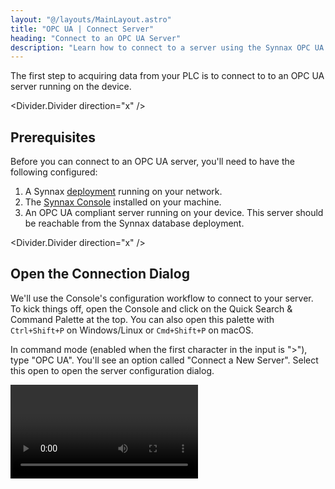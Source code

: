 ```yaml
---
layout: "@/layouts/MainLayout.astro"
title: "OPC UA | Connect Server"
heading: "Connect to an OPC UA Server"
description: "Learn how to connect to a server using the Synnax OPC UA driver."
---
```


The first step to acquiring data from your PLC is to connect to to an OPC UA
server running on the device. 

<Divider.Divider direction="x" />

## Prerequisites

Before you can connect to an OPC UA server, you'll need to have the following
configured:

1. A Synnax [deployment](/reference/cluster/quick-start) running on your
   network.
2. The [Synnax Console](/reference/console/get-started) installed on your
   machine.
3. An OPC UA compliant server running on your device. This server should be
reachable from the Synnax database deployment.

<Divider.Divider direction="x" />

## <StepText level="h2" step={1}>Open the Connection Dialog</StepText>

We'll use the Console's configuration workflow to connect to your server. To
kick things off, open the Console and click on the Quick Search & Command
Palette at the top. You can also open this palette with `Ctrl+Shift+P` on
Windows/Linux or `Cmd+Shift+P` on macOS.

In command mode (enabled when the first character in the input is ">"), type
"OPC UA". You'll see an option called "Connect a New Server". Select this open
to open the server configuration dialog.

<Video client:only="react" id="device-drivers/opcua/configure/open-connect" />

<Divider.Divider direction="x" />

## <StepText level="h2" step={2}>Configure the Connection</StepText>

The dialog will prompt you to enter the connection parameters to your server.
Here's a reference for each of the fields you'll need to fill:

<Table>
    <thead>
        <tr>
            <th>Field</th>
            <th>Description</th>
        </tr>
    </thead>
    <tbody>
        <tr>
            <td>Name</td>
            <td>A human-readable name for your server. We'll use this to identify and manage the server in the Console.</td>
        </tr>
        <tr>
            <td>Endpoint</td>
            <td>The endpoint URL for your server. This should be it's reachable address on the network, and typically begins with `opc.tcp://`.</td>
        </tr>
        <tr>
            <td>Username</td>
            <td>The username to use when connecting to the server. This is optional and can be left blank.</td>
        </tr>
        <tr>
            <td>Password</td>
            <td>The password to use when connecting to the server. This is optional and can be left blank.</td>
        </tr>
        <tr>
            <td>Security Mode</td>
            <td>The security mode to use when connecting to the server. This should match the security mode configured on the server.</td>
            <Table>
                <thead>
                    <tr>
                        <th>Security mode</th>
                        <th>Description</th>
                    </tr>
                </thead>
                <tbody>
                    <tr>
                        <td>None</td>
                        <td>No Security is applied/.</td>
                    </tr>
                    <tr>
                        <td>Sign</td>
                        <td>Messages are signed but not encrypted. Requires authentication but does not guarantee confidentiality.</td>
                    </tr>
                    <tr>
                        <td>SignAndEncrpyt</td>
                        <td>Messages are signed and encrypted, ensuring authenticity and confidentiality</td>
                    </tr>
                </tbody>
            </Table>
        </tr>
        <tr>
            <td>Security Policy</td>
            <td>The security policy to use when connecting to the server. This should match the security policy configured on the server.</td>
            <Table>
                <thead>
                    <tr>
                        <th>Security policy</th>
                        <th>Description</th>
                    </tr>
                </thead>
                <tbody>
                    <tr>
                        <td>None</td>
                        <td>No Security is applied/.</td>
                    </tr>
                    <tr>
                        <td>Basic128Rsa15</td>
                        <td>Basic 128-bit encryption using RSA-15.</td>
                    </tr>
                    <tr>
                        <td>Basic256</td>
                        <td>Basic 256-bit encryption.</td>
                    </tr>
                    <tr>
                        <td>Basic256Sha256</td>
                        <td>Basic 256-bit encryption with SHA-256.</td>
                    </tr>
                    <tr>
                        <td> Aes128Sha256RsaOaep</td>
                        <td>128-bit AES encryption with SHA-256 and RSA OAEP.</td>
                    </tr>
                    <tr>
                        <td>Aes256Sha256RsaPss</td>
                        <td>256-bit AES encryption with SHA-256 and RSA PSS.</td>
                    </tr>
                </tbody>
            </Table>
        </tr>
    </tbody>
</Table>

### <StepText level="h3" step={2.1}>Test the Connection</StepText>

Before moving on to the next step, make sure to use the "Test Connection" button
to verify that the Console can connect to the server. Here's a quick video to
show you how to do this:

<Video client:only="react" id="device-drivers/opcua/configure/connect-server" />

<Divider.Divider direction="x" />

After you've successfully connected the server, hit "Next" to continue to the
next step in the workflow. 

## <StepText level="h2" step={3}>Create Synnax Channels</StepText>

The next step in the workflow is to create the channels in the Synnax database
that correspond to the nodes on your server. Synnax will automatically scan your
server for nodes and present them as a list along with their data types, paths,
and browseable names.

### <StepText level="h3" step={3.1}>Identify Sampling Groups</StepText>

Channels in the configuration dialog are organized into **sampling groups**.
Each group has a special Index channel that is used to store the timestamps for
the samples recorded by each channel in the group. Indexes are identified by a
green <span style={{color: "var(--pluto-secondary-z)"}}>Index</span> badge
underneath their data type.

The important rule to remember is that **all channels in a group must be sampled
together**. For example, if you have a `temperature` and a `pressure` channel in
the same group, both channels must be sample at the same rate. It's not possible
to sample `temperature` at 1 kHz and `pressure` at 10 Hz in the same group.

It is possible, however, to disable sampling for a channel when configuring a
[task](/reference/device-drivers/opcua/read-task). For example, you could read
from the `temperature` channel without reading from the `pressure` channel. As
long as you don't write to two different channels with the same index at the
same time, Synnax is happy.

We've automatically placed all detected channels into a single group. To create
additional sampling groups, click the `+` button in the groups section of the
dialog. You can then drag and drop channels between groups to organize them as
needed.

By default, we place all of the channels into a single sample sampling group.
You can create additional groups by using the `+` button in the groups section
of the configuration dialog. Then, drag and drop channels between groups to
organize them as needed.

<Note variant="info">
When in doubt, separate channels into different groups.
Although it incurs a performance and storage overhead to store the timestamps
for each group, it provides a higher degree of flexibility in the future.
</Note>

<Video client:only="react" id="device-drivers/opcua/configure/sampling-groups"
/>

### <StepText level="h3" step={3.2}>Remove Undesired Channels</StepText>

If you have channels that you don't want to create in Synnax, simply select them
(using standard `Shift` and `Ctrl`/`Cmd` modifiers), right click, and select
"Remove". This will remove the channel from the list and prevent it from being
created in the database.

<Video client:only="react" id="device-drivers/opcua/configure/remove-channels"
/>

The namespace and the numeric identifier of the OPCUA node associated with the Synnax
channel is displayed below the name labeled as `NS` and `I` respectively. 

### <StepText level="h3" step={3.3}>Edit Channel Properties</StepText>

To edit the properties of a channel, simply select it and it's properties will
appear in the bottom panel. Feel free to adjust the name, data type, and
corresponding node as needed.  

<Video client:only="react" id="device-drivers/opcua/configure/channel-props" />

<Note variant="warning"> Be careful when changing the data type of the channel.
Some data types will not have the sufficient precision to store the data from
your node. If you're ok with the loss of precision, Synnax will automatically
convert the data to the new type when it reads from the OPC UA server. </Note>



### <StepText level="h3" step={3.4}>Correctly Configure Indexes</StepText>

By default, we add a generically named `Time` index to each group (we recommend
renaming this to something more specific such as `my_opc_server_g1_time`). By
default, this index will have its timestamps generated by the Synnax driver
instead of reading them from the OPC UA server. This works for low-timing
precision applications.

For high data rates and precise applications, we recommend reading timing
information from the server, delete this channel, find the correct node you'd
like to read timestamps from, and toggle the switch in its properties to mark it
as an index.

Synnax stores timestamps as 64-bit precision integers in nanoseconds from the
unix epoch in UTC. We recommend using OPC UA's `DateTime` data type for
timestamps. We'll automatically convert these values to the correct format when
we read them from the server. It's also possible to use `Int64` or `UInt64` data
types, but you'll need to ensure that the server records the timestamps in the
correct format.

<Video client:only="react" id="device-drivers/opcua/configure/edit-index" />

<Divider.Divider direction="x" />

## Considerations for High Data Rates 

For most use cases, Synnax is configured to read data from your server in single
sample batches. Depending on the PLC, OPC UA Server, and network configuration,
this configuration works well for applications up to 250 Hz. 

For higher data rates, we recommend configuring your server to expose data in
arrays. Synnax can then read these arrays in as 'chunks', reading many samples
with a single request. We've successfully tested this configuration up to 10
kHz. Correctly setting up your PLC to record data in an array based
configuration is more complicated. Here's how to do it.

### <StepText level="h3" step={3.5}>Configure Channels for Array Nodes</StepText>

In your PLC software, configure your OPC UA server to expose arrays of samples
as nodes as opposed to single samples. We recommend the length of these arrays
to be a multiple between 20 and 30 times smaller than your desired sampling
rates. For example, if you want to sample at 1 kHz, we recommend setting the
array length to 33 samples (~1000/30). This means that Synnax will read 33
samples in a batch, streaming them at a rate of 33 Hz for visualization and
real-time analysis.

For array based sampling to work correctly, **all nodes in the sampling group
must be array nodes, and all nodes in the group must have the same length**.

### <StepText level="h3" step={3.6}>Timing Considerations</StepText>

When using array based sampling, we highly recommend reading the timestamps from
the OPC UA server. Synnax cannot determine the correct timestamps for each
sample in the array, and will interpolate based on the time of the request and
the data rate. 

We recommend setting up a node containing an array of `DateTime` values, and
marking that as your index for the sampling group. Here's an example
configuration for high sampling from two data channels and a timestamp channel:

<Image client:only="react"
id="device-drivers/opcua/configure/high-rate-example-config" />

<Divider.Divider direction="x" />

## <StepText level="h2" step={4}>Confirm</StepText>

After you've defined your sampling groups, hit "Next" to move to the
configuration dialog. Once you're ready to proceed, hit "Configure" and Synnax
will create the channels in the database. Once that process completes, press
"Done" to close the dialog.

<Divider.Divider direction="x" />

## Next Steps

Now that you've connected to your server and created channels, it's time to set
up data acquisition tasks. We recommend starting with the [Read
Task](/reference/device-drivers/opcua/read-task) to read data from your server.
